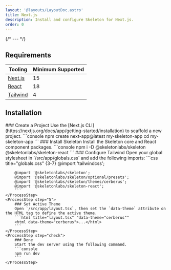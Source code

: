 ```yaml
---
layout: '@layouts/LayoutDoc.astro'
title: Next.js
description: Install and configure Skeleton for Next.js.
order: 0
---
```




{/* --- */}

## Requirements

| Tooling                              | Minimum Supported |
| ------------------------------------ | ----------------- |
| [Next.js](https://nextjs.org/)       | 15                |
| [React](https://react.dev/)          | 18                |
| [Tailwind](https://tailwindcss.com/) | 4                 |

## Installation

<Process>
    <ProcessStep step="1">
        ### Create a Project
        Use the [Next.js CLI](https://nextjs.org/docs/app/getting-started/installation) to scaffold a new project.
        ```console
        npm create next-app@latest my-skeleton-app 
        cd my-skeleton-app
        ```
    </ProcessStep>
    <ProcessStep step="2">
        ### Install Skeleton
        Install the Skeleton core and React component packages.
        ```console
        npm i -D @skeletonlabs/skeleton @skeletonlabs/skeleton-react
        ```
    </ProcessStep>
    <ProcessStep step="4">
        ### Configure Tailwind
        Open your global stylesheet in `/src/app/globals.css` and add the following imports:
        ```css title="globals.css" {3-7}
        @import 'tailwindcss';

        @import '@skeletonlabs/skeleton';
        @import '@skeletonlabs/skeleton/optional/presets';
        @import '@skeletonlabs/skeleton/themes/cerberus';
        @import '@skeletonlabs/skeleton-react';
        ```
    </ProcessStep>
    <ProcessStep step="5">
        ### Set Active Theme
        Open `/src/app/layout.tsx`, then set the `data-theme` attribute on the HTML tag to define the active theme.
        ```html title="layout.tsx" "data-theme="cerberus""
        <html data-theme="cerberus">...</html>
        ```
    </ProcessStep>
    <ProcessStep step="check">
        ### Done
        Start the dev server using the following command.
    	```console
        npm run dev
        ```
    </ProcessStep>

</Process>
